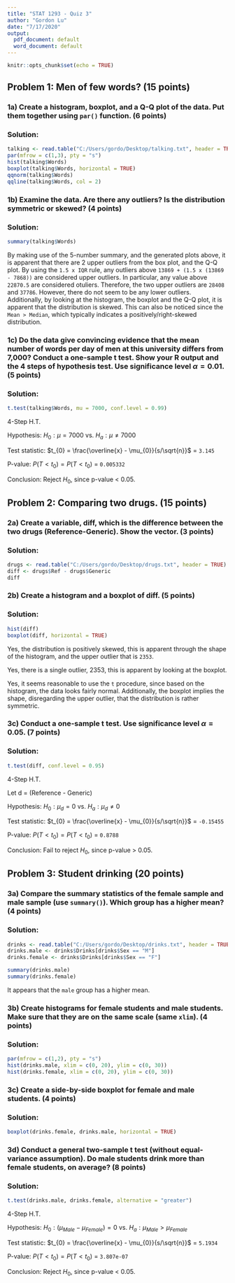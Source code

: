 ```yaml
---
title: "STAT 1293 - Quiz 3"
author: "Gordon Lu"
date: "7/17/2020"
output:
  pdf_document: default
  word_document: default
---
```


```r
knitr::opts_chunk$set(echo = TRUE)
```

## Problem 1: Men of few words? (15 points)
### 1a) Create a histogram, boxplot, and a Q-Q plot of the data. Put them together using `par()` function. (6 points)

### Solution:
```r
talking <- read.table("C:/Users/gordo/Desktop/talking.txt", header = TRUE) #read in talking.txt
par(mfrow = c(1,3), pty = "s")
hist(talking$Words)
boxplot(talking$Words, horizontal = TRUE)
qqnorm(talking$Words)
qqline(talking$Words, col = 2)
```

### 1b) Examine the data. Are there any outliers? Is the distribution symmetric or skewed? (4 points)

### Solution:
```r
summary(talking$Words)
```

By making use of the 5-number summary, and the generated plots above, it is apparent that there are 2 upper outliers from the box plot, and the Q-Q plot. By using the `1.5 x IQR` rule, any outliers above `13869 + (1.5 x (13869 - 7868))` are considered upper outliers. In particular, any value above `22870.5` are considered otuliers. Therefore, the two upper outliers are `28408` and `37786`. However, there do not seem to be any lower outliers. Additionally, by looking at the histogram, the boxplot and the Q-Q plot, it is apparent that the distribution is skewed. This can also be noticed since the `Mean > Median`, which typically indicates a positively/right-skewed distribution.

### 1c) Do the data give convincing evidence that the mean number of words per day of men at this university differs from 7,000? Conduct a one-sample t test. Show your R output and the 4 steps of hypothesis test. Use significance level $\alpha =0.01$. (5 points)

### Solution:
```r
t.test(talking$Words, mu = 7000, conf.level = 0.99)
```

4-Step H.T.

Hypothesis: $H_{0}: \mu = 7000$ vs. $H_{a}: \mu \neq 7000$ 

Test statistic: $t_{0} = \frac{\overline{x} - \mu_{0}}{s/\sqrt{n}}$ = `3.145`

P-value: $P(T < t_0) = P(T < t_0)$ = `0.005332`

Conclusion: Reject $H_{0}$, since p-value < 0.05.

## Problem 2: Comparing two drugs. (15 points)
### 2a) Create a variable, diff, which is the difference between the two drugs (Reference-Generic). Show the vector. (3 points)

### Solution:
```r
drugs <- read.table("C:/Users/gordo/Desktop/drugs.txt", header = TRUE) #read in drugs.txt
diff <- drugs$Ref - drugs$Generic
diff
```

### 2b) Create a histogram and a boxplot of diff. (5 points)

### Solution:
```r
hist(diff)
boxplot(diff, horizontal = TRUE)
```

Yes, the distribution is positively skewed, this is apparent through the shape of the histogram, and the upper outlier that is `2353`.

Yes, there is a single outlier, 2353, this is apparent by looking at the boxplot.

Yes, it seems reasonable to use the `t` procedure, since based on the histogram, the data looks fairly normal. Additionally, the boxplot implies the shape, disregarding the upper outlier, that the distribution is rather symmetric.

### 3c) Conduct a one-sample t test. Use significance level $\alpha = 0.05$. (7 points)

### Solution:
```r
t.test(diff, conf.level = 0.95)
```

4-Step H.T.

Let d = (Reference - Generic)

Hypothesis: $H_{0}: \mu_d = 0$ vs. $H_{a}: \mu_d \neq 0$ 

Test statistic: $t_{0} = \frac{\overline{x} - \mu_{0}}{s/\sqrt{n}}$ = `-0.15455`

P-value: $P(T < t_0) = P(T < t_0)$ = `0.8788`

Conclusion: Fail to reject $H_{0}$, since p-value > 0.05.

## Problem 3: Student drinking (20 points)
### 3a) Compare the summary statistics of the female sample and male sample (use `summary()`). Which group has a higher mean? (4 points)

### Solution:
```r
drinks <- read.table("C:/Users/gordo/Desktop/drinks.txt", header = TRUE) #read in drinks.txt
drinks.male <- drinks$Drinks[drinks$Sex == "M"]
drinks.female <- drinks$Drinks[drinks$Sex == "F"]

summary(drinks.male)
summary(drinks.female)
```

It appears that the `male` group has a higher mean.

### 3b) Create histograms for female students and male students. Make sure that they are on the same scale (same `xlim`). (4 points)

### Solution:
```r
par(mfrow = c(1,2), pty = "s")
hist(drinks.male, xlim = c(0, 20), ylim = c(0, 30))
hist(drinks.female, xlim = c(0, 20), ylim = c(0, 30))
```

### 3c) Create a side-by-side boxplot for female and male students. (4 points)

### Solution:
```r
boxplot(drinks.female, drinks.male, horizontal = TRUE)
```

### 3d) Conduct a general two-sample t test (without equal-variance assumption). Do male students drink more than female students, on average? (8 points)

### Solution:
```r
t.test(drinks.male, drinks.female, alternative = "greater")
```

4-Step H.T.

Hypothesis: $H_{0}: (\mu_{Male} - \mu_{Female}) = 0$ vs. $H_{a}: \mu_{Male} > \mu_{Female}$ 

Test statistic: $t_{0} = \frac{\overline{x} - \mu_{0}}{s/\sqrt{n}}$ = `5.1934`

P-value: $P(T < t_0) = P(T < t_0)$ = `3.807e-07`

Conclusion: Reject $H_{0}$, since p-value < 0.05.